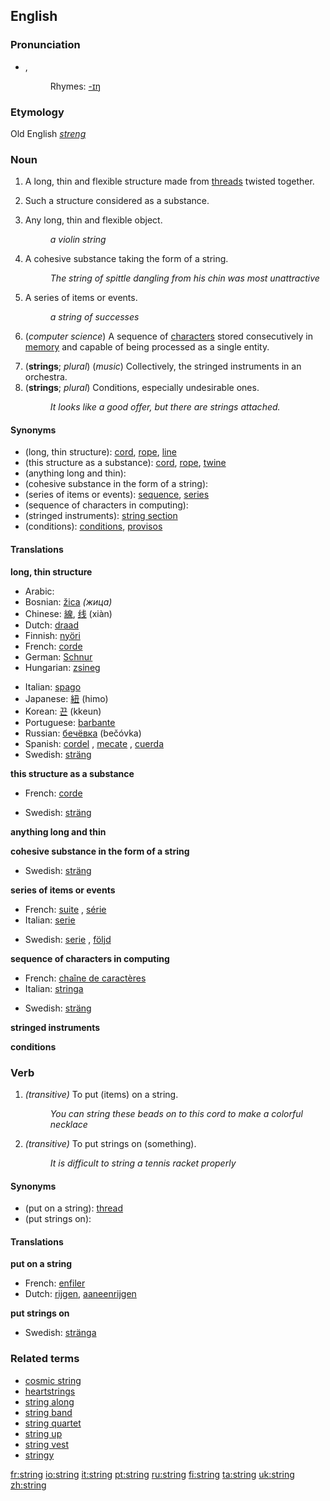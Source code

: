 ==English==

===Pronunciation===
* {{IPA|/strɪŋ/}}, {{SAMPA|/strIN/}}
*:Rhymes: [[Rhymes:English:-ɪŋ|-ɪŋ]]

===Etymology===
Old English ''[[streng]]''

===Noun===
{{en-noun|s|-}}

#{{countable}} A long, thin and flexible structure made from [[thread]]s twisted together.
#{{uncountable}} Such a structure considered as a substance.
#{{countable}} Any long, thin and flexible object.
#:''a violin string''
#{{countable}} A cohesive substance taking the form of a string.
#:''The string of spittle dangling from his chin was most unattractive''
#{{countable}} A series of items or events.
#:''a string of successes''
#{{countable}} (''computer science'') A sequence of [[character]]s stored consecutively in [[memory]] and capable of being processed as a single entity.
#('''strings'''; ''plural'') (''music'') Collectively, the stringed instruments in an orchestra.
#('''strings'''; ''plural'') Conditions, especially undesirable ones.
#:''It looks like a good offer, but there are strings attached.''

====Synonyms====
*(long, thin structure): [[cord]], [[rope]], [[line]]
*(this structure as a substance): [[cord]], [[rope]], [[twine]]
*(anything long and thin):
*(cohesive substance in the form of a string):
*(series of items or events): [[sequence]], [[series]]
*(sequence of characters in computing):
*(stringed instruments): [[string section]]
*(conditions): [[condition]]s, [[proviso]]s

====Translations====
'''long, thin structure'''
{{top}}
*Arabic: {{ARchar|[[وتر]]}} {{Unicode|(wátar)}}
*Bosnian: [[žica]] ''(жицa)'' {{f}}
*Chinese: [[線]], [[线]] (xiàn)
*Dutch: [[draad]]
*Finnish: [[nyöri]]
*French: [[corde]] {{f}}
*German: [[Schnur]] {{f}}
*Hungarian: [[zsineg]]
{{mid}}
*Italian: [[spago]] {{m}}
*Japanese: [[紐]] (himo)
*Korean: [[끈]] (kkeun)
*Portuguese: [[barbante]] {{m}}
*Russian: [[бечёвка]] (bečóvka) {{f}}
*Spanish: [[cordel]] {{m}}, [[mecate]] {{m}}, [[cuerda]] {{f}}
*Swedish: [[sträng]] {{c}}
{{bottom}}

'''this structure as a substance'''
{{top}}
*French: [[corde]] {{f}}
{{mid}}
*Swedish: [[sträng]] {{c}}
{{bottom}}

'''anything long and thin'''
{{top}}
{{mid}}
{{bottom}}

'''cohesive substance in the form of a string'''
{{top}}
{{mid}}
*Swedish: [[sträng]] {{c}}
{{bottom}}

'''series of items or events'''
{{top}}
*French: [[suite]] {{f}}, [[série]] {{f}}
*Italian: [[serie]] {{f}}
{{mid}}
*Swedish: [[serie]] {{c}}, [[följd]] {{c}}
{{bottom}}

'''sequence of characters in computing'''
{{top}}
*French: [[chaîne de caractères]] {{f}}
*Italian: [[stringa]] {{f}}
{{mid}}
*Swedish: [[sträng]] {{c}}
{{bottom}}

'''stringed instruments'''
{{top}}
{{mid}}
{{bottom}}

'''conditions'''
{{top}}
{{mid}}
{{bottom}}

===Verb===
{{en-verb|strings|stringing|strung}}

#''(transitive)'' To put (items) on a string.
#:''You can string these beads on to this cord to make a colorful necklace''
#''(transitive)'' To put strings on (something).
#:''It is difficult to string a tennis racket properly''

====Synonyms====
*(put on a string): [[thread]]
*(put strings on):

====Translations====
'''put on a string'''
{{top}}
*French: [[enfiler]]
*Dutch: [[rijgen]], [[aaneenrijgen]]
{{mid}}
{{bottom}}

'''put strings on'''
{{top}}
{{mid}}
*Swedish: [[stränga]]
{{bottom}}

===Related terms===
*[[cosmic string]]
*[[heartstrings]]
*[[string along]]
*[[string band]]
*[[string quartet]]
*[[string up]]
*[[string vest]]
*[[stringy]]

[[fr:string]]
[[io:string]]
[[it:string]]
[[pt:string]]
[[ru:string]]
[[fi:string]]
[[ta:string]]
[[uk:string]]
[[zh:string]]